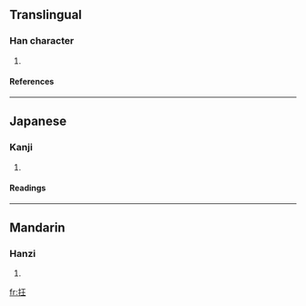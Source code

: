==Translingual==
===Han character===
{{Han char|rn=64|rad=手|as=04|sn=7|four=|canj=手一土 (QMG)}}
# {{defn|Han|sort=手04}}
====References====
{{Han ref|kx=0420.060|dkj=11859|dj=0767.070|hdz=31833.010|uh=6282|ud=25218}}
----
==Japanese==
===Kanji===
{{ja-kanji|grade=|rs=手04}}
# {{defn|Japanese}} 
====Readings====
{{ja-readings|on=[[きょう]] (kyō), [[ごう]] (gō)|kun=[[くるう]] (kuruu), [[きちがい]] (kichigai)}}
----
==Mandarin==
===Hanzi===
{{cmn-hanzi|pin=[[kuáng]] ([[kuang2]])|wg=k'uang<sup>2</sup>}}
# {{defn|Mandarin}}

[[fr:抂]]